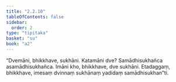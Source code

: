 ```yaml
---
title: "2.2.10"
tableOfContents: false
sidebar:
  order: 2
type: "tipitaka"
basket: "su"
book: "a2"
---
```



<DynamicBreadcrumb />

<Division number="74" book="a2">

<Paragraph number="154" book="a2">
“Dvemāni, bhikkhave, sukhāni. Katamāni dve? Samādhisukhañca asamādhisukhañca. Imāni kho, bhikkhave, dve sukhāni. Etadaggaṃ, bhikkhave, imesaṃ dvinnaṃ sukhānaṃ yadidaṃ samādhisukhan”ti.
</Paragraph>
</Division>